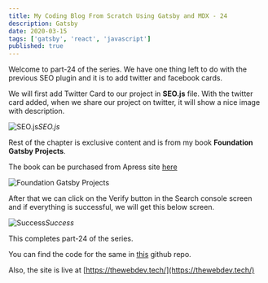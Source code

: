 ```yaml
---
title: My Coding Blog From Scratch Using Gatsby and MDX - 24
description: Gatsby
date: 2020-03-15
tags: ['gatsby', 'react', 'javascript']
published: true
---
```


Welcome to part-24 of the series. We have one thing left to do with the previous SEO plugin and it is to add twitter and facebook cards.

We will first add Twitter Card to our project in **SEO.js** file. With the twitter card added, when we share our project on twitter, it will show a nice image with description.

![SEO.js](https://res.cloudinary.com/dxkxvfo2o/image/upload/v1589905095/24-dev/1_nx84b6.png)*SEO.js*

Rest of the chapter is exclusive content and is from my book **Foundation Gatsby Projects**.

The book can be purchased from Apress site <a href="https://www.apress.com/in/book/9781484265574" target="_blank" rel="noopener noreferrer">here</a>

![Foundation Gatsby Projects](https://res.cloudinary.com/dxkxvfo2o/image/upload/v1609570264/Foundation_Gatsby_zilffx.jpg)

After that we can click on the Verify button in the Search console screen and if everything is successful, we will get this below screen.

![Success](https://res.cloudinary.com/dxkxvfo2o/image/upload/v1589905094/24-dev/19_xwmdlk.png)*Success*

This completes part-24 of the series.

You can find the code for the same in [this](https://github.com/nabendu82/thewebdev-public) github repo.

Also, the site is live at [https://thewebdev.tech/](https://thewebdev.tech/)

